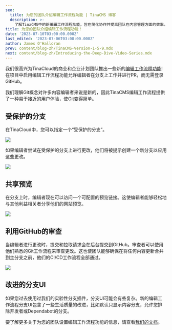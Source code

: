 ```yaml
---
seo:
  title: 为您的团队介绍编辑工作流程功能 | TinaCMS 博客
  description: >-
    了解TinaCMS中的新编辑工作流程功能，旨在简化协作并提高团队在内容管理方面的效率。
title: 为您的团队介绍编辑工作流程功能！
date: '2023-07-10T03:00:00.000Z'
last_edited: '2023-07-06T03:00:00.000Z'
author: James O'Halloran
prev: content/blog-zh/TinaCMS-Version-1-5-9.mdx
next: content/blog-zh/Introducing-the-Deep-Dive-Video-Series.mdx
---
```


我们很高兴为TinaCloud的商业和企业计划团队推出一些新的[编辑工作流程功能](https://tina.io/editorial-workflow/)! 在项目中启用编辑工作流程功能允许编辑者在分支上工作并进行PR，而无需登录GitHub。

<Youtube embedSrc="https://www.youtube.com/embed/gYukiULGqGc" />

我们理解Git概念对许多内容编辑者来说是新的，因此TinaCMS编辑工作流程提供了一种易于接近的用户体验，使Git变得简单。

## 受保护的分支

在TinaCloud中，您可以指定一个“受保护的分支”。

![](/img/blog/editorial-workflow/enable-editorial-workflow.png)

如果编辑者尝试在受保护的分支上进行更改，他们将被提示创建一个新分支以应用这些更改。

![](/img/blog/introducing-editorial-workflow-features-for-your-team/create-branch_bgpgwn.png)

## 共享预览

在分支上时，编辑者现在可以访问一个可配置的预览链接。这使编辑者能够轻松地与其他利益相关者分享他们的网站预览。

![](/img/blog/editorial-workflow/share-btn_xvmxii.png)

## 利用GitHub的审查

当编辑者进行更改时，提交和拉取请求会在后台提交到GitHub。审查者可以使用他们熟悉的Git工作流程来审查更改。这也使团队能够确保在将任何内容更新合并到主分支之前，他们的CI/CD工作流程全部通过。

![](/img/blog/editorial-workflow/github-pr.png)

## 改进的分支UI

如果您过去使用过我们的实验性分支插件，分支UI可能会有些复杂。新的编辑工作流程分支UI包含了一些生活质量的改进，比如默认只显示内容分支，允许您排除开发者或Dependabot的分支。

<Youtube embedSrc="https://www.youtube.com/embed/LvMgC6D6Sms" />

要了解更多关于为您的团队设置编辑工作流程功能的信息，请查看[我们的文档](/docs/drafts/editorial-workflow/)。

<Callout title="请求演示" description="想看看编辑工作流程功能的实际演示吗？让我们聊聊！" buttonText="请求演示" url="mailto:demo@tina.io" />